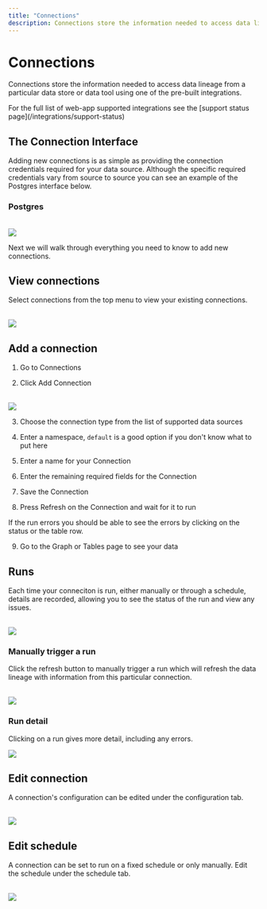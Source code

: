 ```yaml
---
title: "Connections"
description: Connections store the information needed to access data lineage from a particular data store or data tool
---
```



# Connections

Connections store the information needed to access data lineage from a particular data store or data tool using one of the pre-built integrations.

<Callout type="info" emoji="ℹ️">
  For the full list of web-app supported integrations see the [support status
  page](/integrations/support-status)
</Callout>

## The Connection Interface

Adding new connections is as simple as providing the connection credentials required for your data source.
Although the specific required credentials vary from source to source you can see an example of the Postgres interface below.

### Postgres

<br />

<Image src="/images/docs/core/webapp/postgres.png" height={600} width={1200} />

Next we will walk through everything you need to know to add new connections.

## View connections

Select connections from the top menu to view your existing connections.

<br />
<Image
  src="/images/docs/core/webapp/connections.png"
  height={600}
  width={1200}
/>

## Add a connection

1. Go to Connections

2. Click Add Connection

<br />
<Image
  src="/images/docs/core/webapp/add-connection.png"
  height={200}
  width={200}
/>

3. Choose the connection type from the list of supported data sources

4. Enter a namespace, `default` is a good option if you don't know what to put here

5. Enter a name for your Connection

6. Enter the remaining required fields for the Connection

7. Save the Connection

8. Press Refresh on the Connection and wait for it to run

<Callout type="info" emoji="ℹ️">
  If the run errors you should be able to see the errors by clicking on the
  status or the table row.
</Callout>

9. Go to the Graph or Tables page to see your data

## Runs

Each time your conneciton is run, either manually or through a schedule, details are recorded, allowing you to see the status of the run and view any issues.

<br />
<Image src="/images/docs/core/webapp/runs.png" height={600} width={1200} />

### Manually trigger a run

Click the refresh button to manually trigger a run which will refresh the data lineage with information from this particular connection.

<br />
<Image src="/images/docs/core/webapp/refresh.png" height={100} width={100} />

### Run detail

Clicking on a run gives more detail, including any errors.

<Image src="/images/docs/core/webapp/run.png" height={600} width={1200} />

## Edit connection

A connection's configuration can be edited under the configuration tab.

<br />
<Image
  src="/images/docs/core/webapp/configuration.png"
  height={600}
  width={1200}
/>

## Edit schedule

A connection can be set to run on a fixed schedule or only manually. Edit the schedule under the schedule tab.

<br />
<Image src="/images/docs/core/webapp/schedule.png" height={600} width={1200} />
